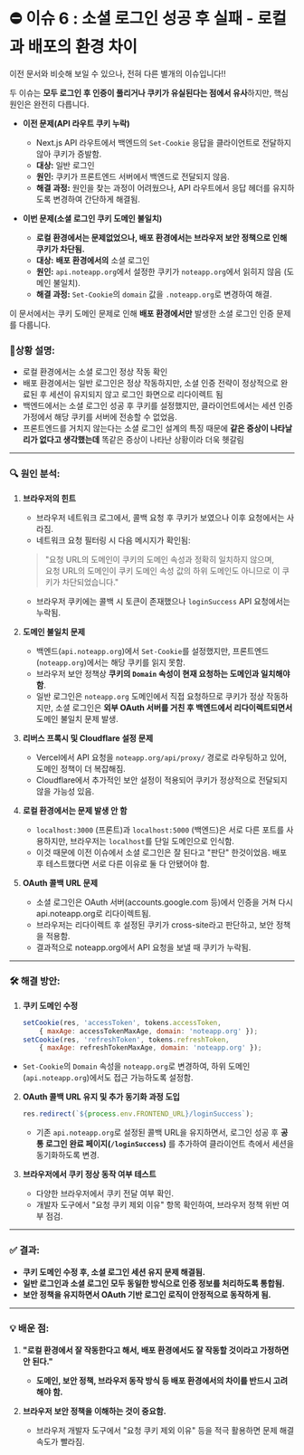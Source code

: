 
# ⛔ 이슈 6 : 소셜 로그인 성공 후 실패 - 로컬과 배포의 환경 차이

<Callout emoji="⚠️">
  이전 문서와 비슷해 보일 수 있으나, 전혀 다른 별개의 이슈입니다!!
</Callout>

두 이슈는 **모두 로그인 후 인증이 풀리거나 쿠키가 유실된다는 점에서 유사**하지만, 핵심 원인은 완전히 다릅니다.

- **이전 문제(API 라우트 쿠키 누락)**
    - Next.js API 라우트에서 백엔드의 `Set-Cookie` 응답을 클라이언트로 전달하지 않아 쿠키가 증발함.
    - **대상:** 일반 로그인
    - **원인:** 쿠키가 프론트엔드 서버에서 백엔드로 전달되지 않음.
    - **해결 과정:** 원인을 찾는 과정이 어려웠으나, API 라우트에서 응답 헤더를 유지하도록 변경하여 간단하게 해결됨.

- **이번 문제(소셜 로그인 쿠키 도메인 불일치)**
    - **로컬 환경에서는 문제없었으나, 배포 환경에서는 브라우저 보안 정책으로 인해 쿠키가 차단됨.**
    - **대상:** **배포 환경에서의** 소셜 로그인
    - **원인:** `api.noteapp.org`에서 설정한 쿠키가 `noteapp.org`에서 읽히지 않음 (도메인 불일치).
    - **해결 과정:** `Set-Cookie`의 `domain` 값을 `.noteapp.org`로 변경하여 해결.

이 문서에서는 쿠키 도메인 문제로 인해 **배포 환경에서만** 발생한 소셜 로그인 인증 문제를 다룹니다.

### 📝**상황 설명:**
- 로컬 환경에서는 소셜 로그인 정상 작동 확인
- 배포 환경에서는 일반 로그인은 정상 작동하지만, 소셜 인증 전략이 정상적으로 완료된 후 세션이 유지되지 않고 로그인 화면으로 리다이렉트 됨
- 백엔드에서는 소셜 로그인 성공 후 쿠키를 설정했지만, 클라이언트에서는 세션 인증 가정에서 해당 쿠키를 서버에 전송할 수 없었음.
- 프론트엔드를 거치지 않는다는 소셜 로그인 설계의 특징 때문에 **같은 증상이 나타날리가 없다고 생각했는데** 똑같은 증상이 나타난 상황이라 더욱 헷갈림

---

### 🔍 원인 분석:

1. **브라우저의 힌트**
   - 브라우저 네트워크 로그에서, 콜백 요청 후 쿠키가 보였으나 이후 요청에서는 사라짐.
   - 네트워크 요청 필터링 시 다음 메시지가 확인됨:
    > "요청 URL의 도메인이 쿠키의 도메인 속성과 정확히 일치하지 않으며,<br/> 요청 URL의 도메인이 쿠키 도메인 속성 값의 하위 도메인도 아니므로 이 쿠키가 차단되었습니다."
    - 브라우저 쿠키에는 콜백 시 토큰이 존재했으나 `loginSuccess` API 요청에서는 누락됨.

2. **도메인 불일치 문제**
    - 백엔드(`api.noteapp.org`)에서 `Set-Cookie`를 설정했지만, 프론트엔드(`noteapp.org`)에서는 해당 쿠키를 읽지 못함.
    - 브라우저 보안 정책상 **쿠키의 `Domain` 속성이 현재 요청하는 도메인과 일치해야 함**.
    - 일반 로그인은 `noteapp.org` 도메인에서 직접 요청하므로 쿠키가 정상 작동하지만, 소셜 로그인은 **외부 OAuth 서버를 거친 후 백엔드에서 리다이렉트되면서** 도메인 불일치 문제 발생.

3. **리버스 프록시 및 Cloudflare 설정 문제**
    - Vercel에서 API 요청을 `noteapp.org/api/proxy/` 경로로 라우팅하고 있어, 도메인 정책이 더 복잡해짐.
    - Cloudflare에서 추가적인 보안 설정이 적용되어 쿠키가 정상적으로 전달되지 않을 가능성 있음.

4. **로컬 환경에서는 문제 발생 안 함**
    - `localhost:3000` (프론트)과 `localhost:5000` (백엔드)은 서로 다른 포트를 사용하지만, 브라우저는 `localhost`를 단일 도메인으로 인식함.
    - 이것 때문에 이전 이슈에서 소셜 로그인은 잘 된다고 "판단" 한것이었음. 배포 후 테스트했다면 서로 다른 이유로 둘 다 안됐어야 함.

5. **OAuth 콜백 URL 문제**
    - 소셜 로그인은 OAuth 서버(accounts.google.com 등)에서 인증을 거쳐 다시 api.noteapp.org로 리다이렉트됨.
    - 브라우저는 리다이렉트 후 설정된 쿠키가 cross-site라고 판단하고, 보안 정책을 적용함.
    - 결과적으로 noteapp.org에서 API 요청을 보낼 때 쿠키가 누락됨.



---

### 🛠️ 해결 방안:

1. **쿠키 도메인 수정**
    ```js filename="socialRoutes.js" copy
   setCookie(res, 'accessToken', tokens.accessToken,
        { maxAge: accessTokenMaxAge, domain: 'noteapp.org' });
   setCookie(res, 'refreshToken', tokens.refreshToken,
        { maxAge: refreshTokenMaxAge, domain: 'noteapp.org' });
    ```
- `Set-Cookie`의 `Domain` 속성을 `noteapp.org`로 변경하여, 하위 도메인(`api.noteapp.org`)에서도 접근 가능하도록 설정함.

2. **OAuth 콜백 URL 유지 및 추가 동기화 과정 도입**
    ```js filename="socialRoutes.js" copy
    res.redirect(`${process.env.FRONTEND_URL}/loginSuccess`);
    ```
    - 기존 `api.noteapp.org`로 설정된 콜백 URL을 유지하면서, 로그인 성공 후 **공통 로그인 완료 페이지(`/loginSuccess`)** 를 추가하여 클라이언트 측에서 세션을 동기화하도록 변경.

3. **브라우저에서 쿠키 정상 동작 여부 테스트**
    - 다양한 브라우저에서 쿠키 전달 여부 확인.
    - 개발자 도구에서 "요청 쿠키 제외 이유" 항목 확인하여, 브라우저 정책 위반 여부 점검.

---

### ✅ 결과:

- **쿠키 도메인 수정 후, 소셜 로그인 세션 유지 문제 해결됨.**
- **일반 로그인과 소셜 로그인 모두 동일한 방식으로 인증 정보를 처리하도록 통합됨.**
- **보안 정책을 유지하면서 OAuth 기반 로그인 로직이 안정적으로 동작하게 됨.**

---

### 💡 배운 점:

1. **"로컬 환경에서 잘 작동한다고 해서, 배포 환경에서도 잘 작동할 것이라고 가정하면 안 된다."**
    - **도메인, 보안 정책, 브라우저 동작 방식 등 배포 환경에서의 차이를 반드시 고려해야 함.**

2. **브라우저 보안 정책을 이해하는 것이 중요함.**
    - 브라우저 개발자 도구에서 "요청 쿠키 제외 이유" 등을 적극 활용하면 문제 해결 속도가 빨라짐.